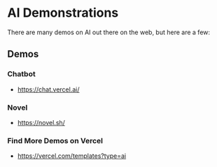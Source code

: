 # AI Demonstrations
There are many demos on AI out there on the web, but here are a few: 

## Demos

### Chatbot 

- https://chat.vercel.ai/

### Novel 

- https://novel.sh/

### Find More Demos on Vercel

- https://vercel.com/templates?type=ai